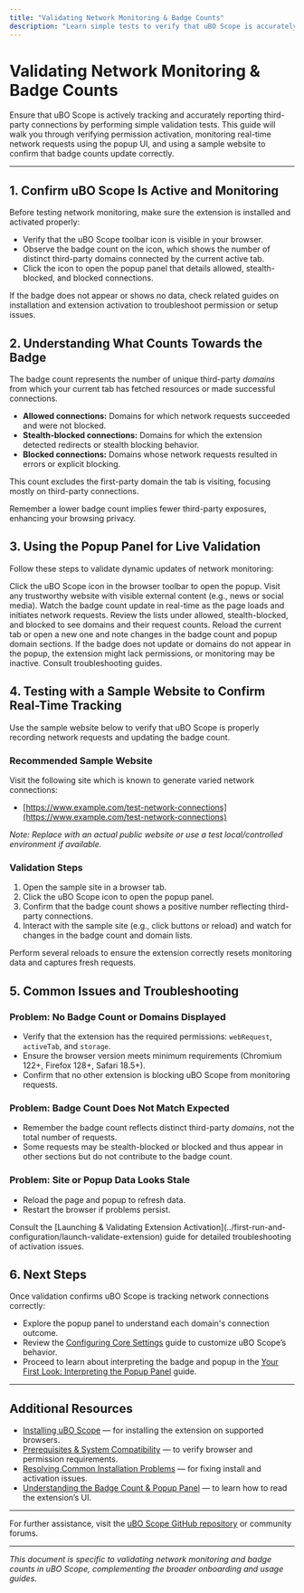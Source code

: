 ```yaml
---
title: "Validating Network Monitoring & Badge Counts"
description: "Learn simple tests to verify that uBO Scope is accurately recording network connections and updating its badge count. Includes how to use a sample website to confirm real-time tracking is functioning."
---
```


# Validating Network Monitoring & Badge Counts

Ensure that uBO Scope is actively tracking and accurately reporting third-party connections by performing simple validation tests. This guide will walk you through verifying permission activation, monitoring real-time network requests using the popup UI, and using a sample website to confirm that badge counts update correctly.

---

## 1. Confirm uBO Scope Is Active and Monitoring

Before testing network monitoring, make sure the extension is installed and activated properly:

- Verify that the uBO Scope toolbar icon is visible in your browser.
- Observe the badge count on the icon, which shows the number of distinct third-party domains connected by the current active tab.
- Click the icon to open the popup panel that details allowed, stealth-blocked, and blocked connections.

<Tip>
If the badge does not appear or shows no data, check related guides on installation and extension activation to troubleshoot permission or setup issues.
</Tip>

## 2. Understanding What Counts Towards the Badge

The badge count represents the number of unique third-party *domains* from which your current tab has fetched resources or made successful connections.

- **Allowed connections:** Domains for which network requests succeeded and were not blocked.
- **Stealth-blocked connections:** Domains for which the extension detected redirects or stealth blocking behavior.
- **Blocked connections:** Domains whose network requests resulted in errors or explicit blocking.

This count excludes the first-party domain the tab is visiting, focusing mostly on third-party connections.

<Note>
Remember a lower badge count implies fewer third-party exposures, enhancing your browsing privacy.
</Note>

## 3. Using the Popup Panel for Live Validation

Follow these steps to validate dynamic updates of network monitoring:

<Steps>
<Step title="Open the Popup Panel">
Click the uBO Scope icon in the browser toolbar to open the popup.
</Step>
<Step title="Navigate to a Webpage">
Visit any trustworthy website with visible external content (e.g., news or social media).
</Step>
<Step title="Observe the Badge and Domain List">
Watch the badge count update in real-time as the page loads and initiates network requests.
Review the lists under allowed, stealth-blocked, and blocked to see domains and their request counts.
</Step>
<Step title="Refresh or Visit Another Page">
Reload the current tab or open a new one and note changes in the badge count and popup domain sections.
</Step>
</Steps>

<Check>
If the badge does not update or domains do not appear in the popup, the extension might lack permissions, or monitoring may be inactive. Consult troubleshooting guides.
</Check>

## 4. Testing with a Sample Website to Confirm Real-Time Tracking

Use the sample website below to verify that uBO Scope is properly recording network requests and updating the badge count.

### Recommended Sample Website

Visit the following site which is known to generate varied network connections:

- [https://www.example.com/test-network-connections](https://www.example.com/test-network-connections)

_Note: Replace with an actual public website or use a test local/controlled environment if available._

### Validation Steps

1. Open the sample site in a browser tab.
2. Click the uBO Scope icon to open the popup panel.
3. Confirm that the badge count shows a positive number reflecting third-party connections.
4. Interact with the sample site (e.g., click buttons or reload) and watch for changes in the badge count and domain lists.

<Tip>
Perform several reloads to ensure the extension correctly resets monitoring data and captures fresh requests.
</Tip>

## 5. Common Issues and Troubleshooting

### Problem: No Badge Count or Domains Displayed
- Verify that the extension has the required permissions: `webRequest`, `activeTab`, and `storage`.
- Ensure the browser version meets minimum requirements (Chromium 122+, Firefox 128+, Safari 18.5+).
- Confirm that no other extension is blocking uBO Scope from monitoring requests.

### Problem: Badge Count Does Not Match Expected
- Remember the badge count reflects distinct third-party *domains*, not the total number of requests.
- Some requests may be stealth-blocked or blocked and thus appear in other sections but do not contribute to the badge count.

### Problem: Site or Popup Data Looks Stale
- Reload the page and popup to refresh data.
- Restart the browser if problems persist.

<Tip>
Consult the [Launching & Validating Extension Activation](../first-run-and-configuration/launch-validate-extension) guide for detailed troubleshooting of activation issues.
</Tip>

## 6. Next Steps

Once validation confirms uBO Scope is tracking network connections correctly:
- Explore the popup panel to understand each domain's connection outcome.
- Review the [Configuring Core Settings](../first-run-and-configuration/configuring-extension-basics) guide to customize uBO Scope’s behavior.
- Proceed to learn about interpreting the badge and popup in the [Your First Look: Interpreting the Popup Panel](../first-run-and-configuration/quick-start-using-popup) guide.

---

## Additional Resources

- [Installing uBO Scope](../installation-overview/installation-instructions) — for installing the extension on supported browsers.
- [Prerequisites & System Compatibility](../installation-overview/prerequisites-system-compatibility) — to verify browser and permission requirements.
- [Resolving Common Installation Problems](../setup-troubleshooting/common-installation-issues) — for fixing install and activation issues.
- [Understanding the Badge Count & Popup Panel](../../guides/getting-started-essentials/interpreting-badge-popup) — to learn how to read the extension’s UI.

---

For further assistance, visit the [uBO Scope GitHub repository](https://github.com/gorhill/uBO-Scope) or community forums.

---

*This document is specific to validating network monitoring and badge counts in uBO Scope, complementing the broader onboarding and usage guides.*
